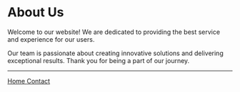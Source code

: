 # About Us

Welcome to our website! We are dedicated to providing the best service and experience for our users.

Our team is passionate about creating innovative solutions and delivering exceptional results. Thank you for being a part of our journey.

---

<footer className="flex gap-6 row-start-3">
  <a href="/" className="text-blue-500 hover:underline">
    Home
  </a>
  <a href="/contact" className="text-blue-500 hover:underline">
    Contact
  </a>
</footer>
